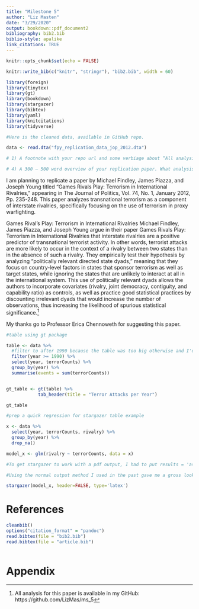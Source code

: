 ```yaml
---
title: "Milestone 5"
author: "Liz Masten"
date: "3/29/2020"
output: bookdown::pdf_document2
bibliography: bib2.bib
biblio-style: apalike 
link_citations: TRUE
---
```



```r
knitr::opts_chunk$set(echo = FALSE)

knitr::write_bib(c("knitr", "stringr"), "bib2.bib", width = 60)

library(foreign)
library(tinytex)
library(gt)
library(bookdown)
library(stargazer)
library(bibtex)
library(yaml)
library(knitcitations)
library(tidyverse)
```

```r

#Here is the cleaned data, available in GitHub repo. 

data <- read.dta("fpy_replication_data_jop_2012.dta")

# 1) A footnote with your repo url and some verbiage about “All analysis for this paper is available . . .”

# 4) A 300 – 500 word overview of your replication paper. What analysis did they run? What did they conclude?

```
I am planning to replicate a paper by Michael Findley, James Piazza, and Joseph Young titled "Games Rivals Play: Terrorism in International Rivalries," appearing in The Journal of Politics, Vol. 74, No. 1, January 2012, Pp. 235-248. This paper analyzes transnational terrorism as a component of interstate rivalries, specifically focusing on the use of terrorism in proxy warfighting. 

Games Rival’s Play: Terrorism in International Rivalries Michael Findley, James Piazza, and Joseph Young argue in their paper Games Rivals Play: Terrorism in International Rivalries that interstate rivalries are a positive predictor of transnational terrorist activity. In other words, terrorist attacks are more likely to occur in the context of a rivalry between two states than in the absence of such a rivalry. They empirically test their hypothesis by analyzing “politically relevant directed state dyads,” meaning that they focus on country-level factors in states that sponsor terrorism as well as target states, while ignoring the states that are unlikely to interact at all in the international system. This use of politically relevant dyads allows the authors to incorporate covariates (rivalry, joint democracy, contiguity, and capability ratio) as controls, as well as practice good statistical practices by discounting irrelevant dyads that would increase the number of observations, thus increasing the likelihood of spurious statistical significance.^[All analysis for this paper is available in my GitHub: https://github.com/LizMas/ms_5]

My thanks go to Professor Erica Chennoweth for suggesting this paper.


```r

#table using gt package 

table <- data %>% 
  #filter to after 1990 because the table was too big otherwise and I'd never actually do a table like that anyway 
  filter(year >= 1990) %>% 
  select(year, terrorCounts) %>% 
  group_by(year) %>% 
  summarise(events = sum(terrorCounts))


gt_table <- gt(table) %>% 
            tab_header(title = "Terror Attacks per Year")

gt_table

```


```r

#prep a quick regression for stargazer table example 

x <- data %>% 
  select(year, terrorCounts, rivalry) %>% 
  group_by(year) %>% 
  drop_na()

model_x <- glm(rivalry ~ terrorCounts, data = x)

```

```r

#To get stargazer to work with a pdf output, I had to put results = 'asis' in the code chunk. 

#Using the normal output method I used in the past gave me a gross looking table, so I changed it to header = FALSE and type = 'latex' to make it compatable with the pdf output, I suppose. 

stargazer(model_x, header=FALSE, type='latex')

```


# References {-}

```r

cleanbib()
options("citation_format" = "pandoc")
read.bibtex(file = "bib2.bib")
read.bibtex(file = "article.bib")
 
```
# Appendix {-}

